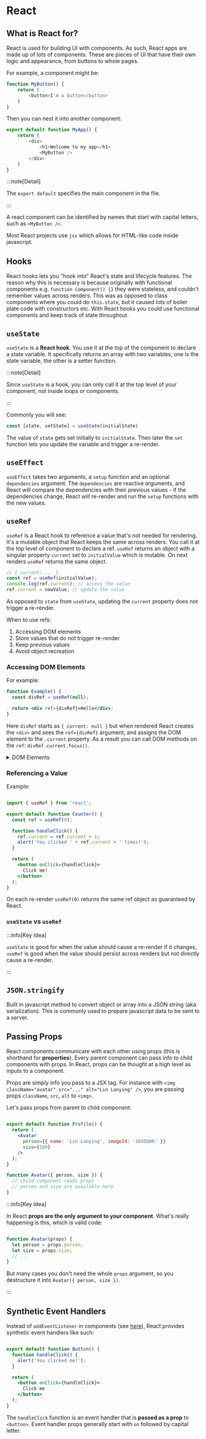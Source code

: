 
# React

## What is React for?

React is used for building UI with <BlueHighlight>components</BlueHighlight>. As such, React apps are made up of lots of components. These are pieces of UI that have their own logic and appearance, from buttons to whole pages.

For example, a component might be:

```js
function MyButton() {
    return (
        <button>I'm a button</button>
    )
}
```

Then you can nest it into another component:

```js
export default function MyApp() {
    return (
        <div>
            <h1>Welcome to my app</h1>
            <MyButton />
        </div>
    )
}
```

:::note[Detail]

The `export default` specifies the main component in the file.

:::

A react component can be identified by names that start with capital letters, such as `<MyButton />`.

Most React projects use `jsx` which allows for HTML-like code inside javascript.

## Hooks

<BlueHighlight>React hooks</BlueHighlight> lets you "hook into" React's state and lifecycle features. The reason why this is necessary is because originally with functional components e.g. `function Component() {}` they were stateless, and couldn't remember values across renders. This was as opposed to class components where you could do `this.state`, but it caused lots of boiler plate code with constructors etc. With React hooks you could use functional components and keep track of state throughout.

## `useState`

`useState` is a **React hook**. You use it at the top of the component to declare a state variable. It specifically returns an array with two variables, one is the state variable, the other is a setter function.

:::note[Detail]

Since `useState` is a hook, you can only call it at the top level of your component, not inside loops or components.

:::

Commonly you will see:

```js
const [state, setState] = useState(initialState)
```

The value of `state` gets set initially to `initialState`. Then later the `set` function lets you update the variable and trigger a re-render.

## `useEffect`

`useEffect` takes two arguments, a `setup` function and an optional `dependencies` argument. The `dependencies` are reactive arguments, and React will compare the dependencies with their previous values - if the dependencies change, React will re-render and run the `setup` functions with the new values.

## `useRef`

`useRef` is a React hook to reference a value that's not needed for rendering. It's a mutable object that React keeps the same across renders. You call it at the top level of component to declare a ref. `useRef` returns an object with a singular property `current` set to `initialValue` which is mutable. On next renders `useRef` returns the same object.

```js
// { current: ... }
const ref = useRef(initialValue);
console.log(ref.current); // access the value
ref.current = newValue; // update the value

```

As opposed to `state` from `useState`, updating the `current` property does not trigger a re-render.

When to use refs:
1. Accessing DOM elements
2. Store values that do not trigger re-render
3. Keep previous values
4. Avoid object recreation

### Accessing DOM Elements

For example:
```jsx
function Example() {
  const divRef = useRef(null);

  return <div ref={divRef}>Hello</div>;
}
```

Here `divRef` starts as `{ current: null }` but when rendered React creates the `<div>` and sees the `ref={divRef}` argument, and assigns the DOM element to the `.current` property. As a result you can call DOM methods on the `ref`: `divRef.current.focus()`.

<details>
<summary>DOM Elements</summary>

The <BlueHighlight>DOM</BlueHighlight> (Document Object Model) is a **tree-like representation** of the webpage that is built from HTML. Every element in the DOM becomes a javascript object inside the tree, which expose properties like `id`, `className`, `innerText` and methods like `.focus()`, `.click()` and `.appendChild()`. 

</details>

### Referencing a Value

Example:

```jsx

import { useRef } from 'react';

export default function Counter() {
  const ref = useRef(0);

  function handleClick() {
    ref.current = ref.current + 1;
    alert('You clicked ' + ref.current + ' times!');
  }

  return (
    <button onClick={handleClick}>
      Click me!
    </button>
  );
}

```

On each re-render `useRef(0)` returns the same ref object as guaranteed by React.

### `useState` vs `useRef`

:::info[Key Idea]

`useState` is good for when the value should cause a re-render if it changes, `useRef` is good when the value should persist across renders but not directly cause a re-render.

:::

## `JSON.stringify`

Built in javascript method to convert object or array into a JSON string (aka serialization). This is commonly used to prepare javascript data to be sent to a server.

## Passing Props

React components communicate with each other using <BlueHighlight>props</BlueHighlight> (this is shorthand for **properties**). Every parent component can pass info to child components with props. In React, props can be thought at a high level as <GreenHighlight>inputs to a component</GreenHighlight>.

Props are simply info you pass to a JSX tag. For instance with `<img className="avatar" src="..." alt="Lin Lanying" />`, you are passing props `className`, `src`, `alt` to `<img>`.

Let's pass props from parent to child component:

```jsx

export default function Profile() {
  return (
    <Avatar
      person={{ name: 'Lin Lanying', imageId: '1bX5QH6' }}
      size={100}
    />
  );
}

function Avatar({ person, size }) {
  // child component reads props
  // person and size are available here
}

```

:::info[Key Idea]

In React **props are the only argument to your component**. What's really happening is this, which is valid code:

```jsx

function Avatar(props) {
  let person = props.person;
  let size = props.size;
  // ...
}

```

But many cases you don't need the whole `props` argument, so you destructure it into `Avatar({ person, size })`.

:::

## Synthetic Event Handlers

Instead of `addEventListener` in components (see [here](../05-Languages/03-Javascript.mdx#addeventlistener)), React provides <BlueHighlight>synthetic event handlers</BlueHighlight> like such:

```jsx

export default function Button() {
  function handleClick() {
    alert('You clicked me!');
  }

  return (
    <button onClick={handleClick}>
      Click me
    </button>
  );
}


```

The `handleClick` function is an event handler that is **passed as a prop** to `<button>`. Event handler props generally start with `on` followed by capital letter.

